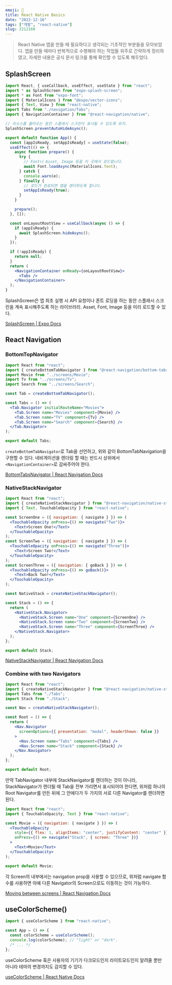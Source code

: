 ```yaml
---
emoji: 👑
title: React Native Basics
date: "2022-12-16"
tags: ["개발", "react-native"]
slug: 2212160
---
```


> React Native 앱을 만들 때 필요하다고 생각되는 기초적인 부분들을 모아보았다. 앱을 만들 때마다 반복적으로 수행해야 하는 작업들 위주로 간략하게 정리하였고, 자세한 내용은 공식 문서 링크를 통해 확인할 수 있도록 해두었다.

## SplashScreen

```jsx
import React, { useCallback, useEffect, useState } from "react";
import * as SplashScreen from "expo-splash-screen";
import * as Font from "expo-font";
import { MaterialIcons } from "@expo/vector-icons";
import { Text, View } from "react-native";
import Tabs from "./navigation/Tabs";
import { NavigationContainer } from "@react-navigation/native";

// 리소스를 불러오는 동안 스플래시 스크린이 표시될 수 있도록 유지.
SplashScreen.preventAutoHideAsync();

export default function App() {
  const [appIsReady, setAppIsReady] = useState(false);
  useEffect(() => {
    async function prepare() {
      try {
        // Font나 Asset, Image 등을 이 곳에서 로드합니다.
        await Font.loadAsync(MaterialIcons.font);
      } catch {
        console.warn(e);
      } finally {
        // 로드가 완료되면 앱을 렌더하도록 합니다.
        setAppIsReady(true);
      }
    }

    prepare();
  }, []);

  const onLayoutRootView = useCallback(async () => {
    if (appIsReady) {
      await SplashScreen.hideAsync();
    }
  });

  if (!appIsReady) {
    return null;
  }
  return (
    <NavigationContainer onReady={onLayoutRootView}>
      <Tabs />
    </NavigationContainer>
  );
}
```

SplashScreen은 앱 최초 실행 시 API 요청이나 폰트 로딩을 하는 동안 스플래시 스크린을 계속 표시해주도록 하는 라이브러리. Asset, Font, Image 등을 미리 로드할 수 있다.

[SplashScreen | Expo Docs](https://docs.expo.dev/versions/latest/sdk/splash-screen/)

## React Navigation

### BottomTopNavigator

```jsx
import React from "react";
import { createBottomTabNavigator } from "@react-navigation/bottom-tabs";
import Movie from "../screens/Movie";
import Tv from "../screens/Tv";
import Search from "../screens/Search";

const Tab = createBottomTabNavigator();

const Tabs = () => (
  <Tab.Navigator initialRouteName="Movies">
    <Tab.Screen name="Movies" component={Movie} />
    <Tab.Screen name="TV" component={Tv} />
    <Tab.Screen name="Search" component={Search} />
  </Tab.Navigator>
);

export default Tabs;
```

`createBottomTabNavigator`로 Tab을 선언하고, 위와 같이 BottomTabNavigation을 구현할 수 있다. 네비게이션을 렌더링 할 때는 반드시 상위에서 `<NavigationContainer>`로 감싸주어야 한다.

[BottomTabsNavigator | React Navigation Docs](https://reactnavigation.org/docs/native-stack-navigator/)

### NativeStackNavigator

```jsx
import React from "react";
import { createNativeStackNavigator } from "@react-navigation/native-stack";
import { Text, TouchableOpacity } from "react-native";

const ScreenOne = ({ navigation: { navigate } }) => (
  <TouchableOpacity onPress={() => navigate("Two")}>
    <Text>Screen One!</Text>
  </TouchableOpacity>
);
const ScreenTwo = ({ navigation: { navigate } }) => (
  <TouchableOpacity onPress={() => navigate("Three")}>
    <Text>Screen Two!</Text>
  </TouchableOpacity>
);
const ScreenThree = ({ navigation: { goBack } }) => (
  <TouchableOpacity onPress={() => goBack()}>
    <Text>Back Two!</Text>
  </TouchableOpacity>
);

const NativeStack = createNativeStackNavigator();

const Stack = () => {
  return (
    <NativeStack.Navigator>
      <NativeStack.Screen name="One" component={ScreenOne} />
      <NativeStack.Screen name="Two" component={ScreenTwo} />
      <NativeStack.Screen name="Three" component={ScreenThree} />
    </NativeStack.Navigator>
  );
};

export default Stack;
```

[NativeStackNavigator | React Navigation Docs](https://reactnavigation.org/docs/native-stack-navigator/)

### Combine with two Navigators

```jsx
import React from "react";
import { createNativeStackNavigator } from "@react-navigation/native-stack";
import Tabs from "./Tabs";
import Stack from "./Stack";

const Nav = createNativeStackNavigator();

const Root = () => {
  return (
    <Nav.Navigator
      screenOptions={{ presentation: "modal", headerShown: false }}
    >
      <Nav.Screen name="Tabs" component={Tabs} />
      <Nav.Screen name="Stack" component={Stack} />
    </Nav.Navigator>
  );
};

export default Root;
```

만약 TabNavigator 내부에 StackNavigator를 렌더하는 것이 아니라, StackNavigator가 렌더될 때 Tab을 전부 가리면서 표시되어야 한다면, 위처럼 하나의 Root Navigator를 만든 뒤에 그 안에다가 두 가지의 서로 다른 Navigator를 렌더하면 된다.

```jsx
import React from "react";
import { TouchableOpacity, Text } from "react-native";

const Movie = ({ navigation: { navigate } }) => (
  <TouchableOpacity
    style={{ flex: 1, alignItems: "center", justifyContent: "center" }}
    onPress={() => navigate("Stack", { screen: "Three" })}
  >
    <Text>Movie</Text>
  </TouchableOpacity>
);

export default Movie;
```

각 Screen의 내부에서는 navigation prop을 사용할 수 있으므로, 위처럼 navigate 함수를 사용하면 아예 다른 Navigator의 Screen으로도 이동하는 것이 가능하다.

[Moving between screens | React Navigation Docs](https://reactnavigation.org/docs/navigating)

## useColorScheme()

```javascript
import { useColorScheme } from "react-native";

const App = () => {
  const colorScheme = useColorScheme();
  console.log(colorScheme); // "light" or "dark".
  /* ... */
};
```

useColorScheme 훅은 사용자의 기기가 다크모드인지 라이트모드인지 알려줄 뿐만 아니라 테마의 변경까지도 감지할 수 있다.

[useColorScheme | React Native Docs](https://reactnavigation.org/docs/navigating)
